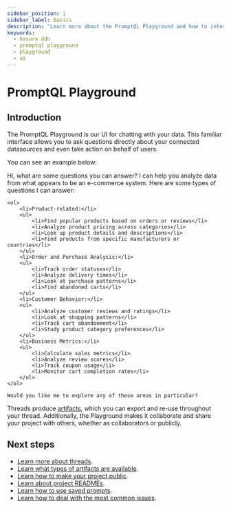 ```yaml
---
sidebar_position: 1
sidebar_label: Basics
description: "Learn more about the PromptQL Playground and how to interact with your data."
keywords:
  - hasura ddn
  - promptql playground
  - playground
  - ui
---
```



# PromptQL Playground

## Introduction

The PromptQL Playground is our UI for chatting with your data. This familiar interface allows you to ask questions
directly about your connected datasources and even take action on behalf of users.

You can see an example below:

<PqlChat>
  <User>Hi, what are some questions you can answer?</User>
  <Pql>
    I can help you analyze data from what appears to be an e-commerce system. Here are some types of questions I can answer:

    <ol>
        <li>Product-related:</li>
        <ul>
            <li>Find popular products based on orders or reviews</li>
            <li>Analyze product pricing across categories</li>
            <li>Look up product details and descriptions</li>
            <li>Find products from specific manufacturers or countries</li>
        </ul>
        <li>Order and Purchase Analysis:</li>
        <ul>
            <li>Track order statuses</li>
            <li>Analyze delivery times</li>
            <li>Look at purchase patterns</li>
            <li>Find abandoned carts</li>
        </ul>
        <li>Customer Behavior:</li>
        <ul>
            <li>Analyze customer reviews and ratings</li>
            <li>Look at shopping patterns</li>
            <li>Track cart abandonment</li>
            <li>Study product category preferences</li>
        </ul>
        <li>Business Metrics:</li>
        <ul>
            <li>Calculate sales metrics</li>
            <li>Analyze review scores</li>
            <li>Track coupon usage</li>
            <li>Monitor cart completion rates</li>
        </ul>
    </ol>

    Would you like me to explore any of these areas in particular?

  </Pql>
</PqlChat>

Threads produce [artifacts](/promptql-playground/artifacts.mdx), which you can export and re-use throughout your thread.
Additionally, the Playground makes it collaborate and share your project with others, whether as collaborators or
publicly.

## Next steps

- [Learn more about threads](/promptql-playground/threads/index.mdx).
- [Learn what types of artifacts are available](/promptql-playground/artifacts.mdx).
- [Learn how to make your project public](/promptql-playground/public-projects.mdx).
- [Learn about project READMEs](/promptql-playground/project-readme.mdx).
- [Learn how to use saved prompts](/promptql-playground/saved-prompts.mdx).
- [Learn how to deal with the most common issues](/promptql-playground/troubleshooting.mdx).
